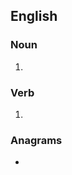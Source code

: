 ==English==

===Noun===
{{head|en|noun form}}

# {{plural of|canter|lang=en}}

===Verb===
{{head|en|verb form}}

# {{en-third-person singular of|canter}}

===Anagrams===
* {{anagrams|en|a=acenrst|Castner|Cretans|carnets|nectars|recants|scanter|tanrecs|trances}}
